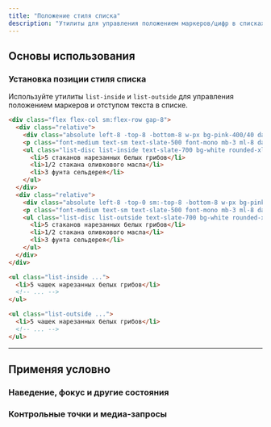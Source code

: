 ```yaml
---
title: "Положение стиля списка"
description: "Утилиты для управления положением маркеров/цифр в списках."
---
```




## Основы использования

### Установка позиции стиля списка

Используйте утилиты `list-inside` и `list-outside` для управления положением маркеров и отступом текста в списке.

```html {{ example: true }}
<div class="flex flex-col sm:flex-row gap-8">
  <div class="relative">
    <div class="absolute left-8 -top-8 -bottom-8 w-px bg-pink-400/40 dark:bg-rose-400/20"></div>
    <p class="font-medium text-sm text-slate-500 font-mono mb-3 ml-8 dark:text-slate-400">list-inside</p>
    <ul class="list-disc list-inside text-slate-700 bg-white rounded-xl shadow-lg ring-1 ring-slate-900/5 p-4 pl-8 dark:bg-slate-800 dark:ring-0 dark:highlight-white/5 dark:text-slate-400">
      <li>5 стаканов нарезанных белых грибов</li>
      <li>1/2 стакана оливкового масла</li>
      <li>3 фунта сельдерея</li>
    </ul>
  </div>
  <div class="relative">
    <div class="absolute left-8 -top-0 sm:-top-8 -bottom-8 w-px bg-pink-400/40 dark:bg-rose-400/20"></div>
    <p class="font-medium text-sm text-slate-500 font-mono mb-3 ml-8 dark:text-slate-400">list-outside</p>
    <ul class="list-disc list-outside text-slate-700 bg-white rounded-xl shadow-lg ring-1 ring-slate-900/5 p-4 pl-8 dark:bg-slate-800 dark:ring-0 dark:highlight-white/5 dark:text-slate-400">
      <li>5 стаканов нарезанных белых грибов</li>
      <li>1/2 стакана оливкового масла</li>
      <li>3 фунта сельдерея</li>
    </ul>
  </div>
</div>
```

```html
<ul class="list-inside ...">
  <li>5 чашек нарезанных белых грибов</li>
  <!-- ... -->
</ul>

<ul class="list-outside ...">
  <li>5 чашек нарезанных белых грибов</li>
  <!-- ... -->
</ul>
```

---

## <Heading ignore>Применяя условно</Heading>

### <Heading ignore>Наведение, фокус и другие состояния</Heading>

<HoverFocusAndOtherStates defaultClass="list-outside" featuredClass="list-inside" element="ul" />

### <Heading ignore>Контрольные точки и медиа-запросы</Heading>

<BreakpointsAndMediaQueries defaultClass="list-outside" featuredClass="list-inside" element="ul" />
